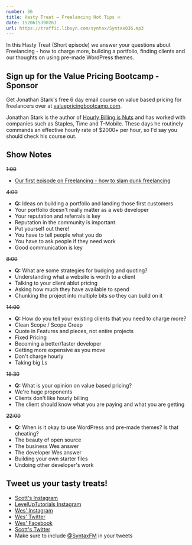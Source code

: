 ```yaml
---
number: 36
title: Hasty Treat — Freelancing Hot Tips 🔥
date: 1520615390261
url: https://traffic.libsyn.com/syntax/Syntax036.mp3
---
```


In this Hasty Treat (Short episode) we answer your questions about Freelancing - how to charge more, building a portfolio, finding clients and our thoughts on using pre-made WordPress themes.

## Sign up for the Value Pricing Bootcamp - Sponsor

Get Jonathan Stark's free 6 day email course on value based pricing for freelancers over at [valuepricingbootcamp.com](http://valuepricingbootcamp.com).

Jonathan Stark is the author of [Hourly Billing is Nuts](https://expensiveproblem.com/hbin) and has worked with companies such as Staples, Time and T-Mobile. These days he routinely commands an effective hourly rate of $2000+ per hour, so I'd say you should check his course out.

## Show Notes

~~1:00~~

* [Our first episode on Freelancing - how to slam dunk freelancing](https://syntax.fm/show/005/how-to-slam-dunk-freelancing)


~~4:00~~

* **Q:** Ideas on building a portfolio and landing those first customers
* Your portfolio doesn't really matter as a web developer
* Your reputation and referrals is key
* Reputation in the community is important
* Put yourself out there!
* You have to tell people what you do
* You have to ask people if they need work
* Good communication is key

~~8:00~~

* **Q:** What are some strategies for budging and quoting?
* Understanding what a website is worth to a client
* Talking to your client ablut pricing
* Asking how much they have available to spend
* Chunking the project into multiple bits so they can build on it


~~14:00~~

* **Q:** How do you tell your existing clients that you need to charge more?
* Clean Scope / Scope Creep
* Quote in Features and pieces, not entire projects
* Fixed Pricing
* Becoming a better/faster developer
* Getting more expensive as you move
* Don't charge hourly
* Taking big Ls

~~18:30~~

* **Q:** What is your opinion on value based pricing?
* We're huge proponents
* Clients don't like hourly billing
* The client should know what you are paying and what you are getting

~~22:00~~

* **Q:** When is it okay to use WordPress and pre-made themes? Is that cheating?
* The beauty of open source
* The business Wes answer
* The developer Wes answer
* Building your own starter files
* Undoing other developer's work


## Tweet us your tasty treats!

* [Scott's Instagram](https://www.instagram.com/stolinski/)
* [LevelUpTutorials Instagram](https://www.instagram.com/LevelUpTutorials/)
* [Wes' Instagram](https://www.instagram.com/wesbos/)
* [Wes' Twitter](https://twitter.com/wesbos)
* [Wes' Facebook](https://www.facebook.com/wesbos.developer)
* [Scott's Twitter](https://twitter.com/stolinski)
* Make sure to include [@SyntaxFM](https://twitter.com/SyntaxFM) in your tweets
